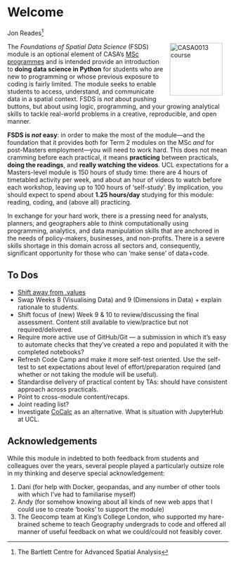 # Welcome {.unnumbered}

Jon Reades[^index-1] <a href="https://twitter.com/jreades"><img src="img/Twitter social icons - circle - blue.png" height="17" /></a> <a href="https://www.github.com/jreades"><img src="img/GitHub-Mark-120px-plus.png" height="17" /></a>

[^index-1]: The Bartlett Centre for Advanced Spatial Analysis

<a href="https://www.ucl.ac.uk/bartlett/casa/"><img src="img/casa_logo.jpg" alt="CASA0013 course" width="120" align="right" style="margin: 0 1em 0 1em"/></a>

The *Foundations of Spatial Data Science* (FSDS) module is an optional element of CASA's [MSc programmes](https://www.ucl.ac.uk/bartlett/casa/programmes) and is intended provide an introduction to **doing data science in Python** for students who are new to programming or whose previous exposure to coding is fairly limited. The module seeks to enable students to access, understand, and communicate data in a spatial context. FSDS is *not* about pushing buttons, but about using logic, programming, and your growing analytical skills to tackle real-world problems in a creative, reproducible, and open manner.

**FSDS is _not_ easy**: in order to make the most of the module---and the foundation that it provides both for Term 2 modules on the MSc _and_ for post-Masters employment---you will need to work hard. This does not mean cramming before each practical, it means **practicing** between practicals, **doing the readings**, and **really watching the videos**. UCL expectations for a Masters-level module is 150 hours of study time: there are 4 hours of timetabled activity per week, and about an hour of videos to watch before each workshop, leaving up to 100 hours of 'self-study'. By implication, you should expect to spend about **1.25 hours/day** studying for this module: reading, coding, and (above all) practicing.

In exchange for your hard work, there is a pressing need for analysts, planners, and geographers able to *think* computationally using programming, analytics, and data manipulation skills that are anchored in the needs of policy-makers, businesses, and non-profits. There is a severe skills shortage in this domain across all sectors and, consequently, significant opportunity for those who can 'make sense' of data+code.

## To Dos

- [Shift away from .values](https://stackoverflow.com/questions/17241004/how-do-i-convert-a-pandas-series-or-index-to-a-numpy-array/54324513#54324513)
- Swap Weeks 8 (Visualising Data) and 9 (Dimensions in Data) + explain rationale to students.
- Shift focus of (new) Week 9 & 10 to review/discussing the final assessment. Content still available to view/practice but not required/delivered.
- Require more active use of GitHub/Git — a submission in which it’s easy to automate checks that they’ve created a repo and populated it with the completed notebooks?
- Refresh Code Camp and make it more self-test oriented. Use the self-test to set expectations about level of effort/preparation required (and whether or not taking the module will be useful).
- Standardise delivery of practical content by TAs: should have consistent approach across practicals.
- Point to cross-module content/recaps.
- Joint reading list?
- Investigate [CoCalc](https://cocalc.com/software/python) as an alternative. What is situation with JupyterHub at UCL.

## Acknowledgements

While this module in indebted to both feedback from students and colleagues over the years, several people played a particularly outsize role in my thinking and deserve special acknowledgement:

1. Dani (for help with Docker, geopandas, and any number of other tools with which I've had to familiarise myself)
2. Andy (for somehow knowing about all kinds of new web apps that I could use to create 'books' to support the module)
3. The Geocomp team at King's College London, who supported my hare-brained scheme to teach Geography undergrads to code and offered all manner of useful feedback on what we could/could not feasibly cover.
